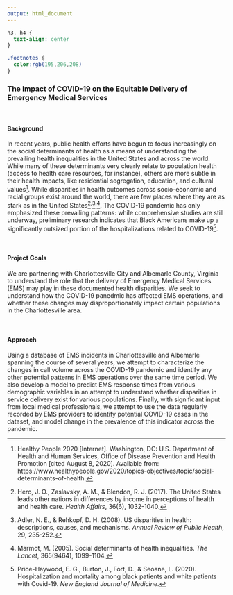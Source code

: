 ```yaml
---
output: html_document
---
```


```css
h3, h4 {
  text-align: center
}

.footnotes {
  color:rgb(195,206,208)
}
```

### The Impact of COVID-19 on the Equitable Delivery of Emergency Medical Services

<br>

#### Background

In recent years, public health efforts have begun to focus increasingly on the social determinants of health as a means of understanding the prevailing health inequalities in the United States and across the world. While many of these determinants very clearly relate to population health (access to health care resources, for instance), others are more subtle in their health impacts, like residential segregation, education, and cultural values[^HP]. While disparities in health outcomes across socio-economic and racial groups exist around the world, there are few places where they are as stark as in the United States[^HA]$^,$[^AR]$^,$[^LANCET]. The COVID-19 pandemic has only emphasized these prevailing patterns: while comprehensive studies are still underway, preliminary research indicates that Black Americans make up a significantly outsized portion of the hospitalizations related to COVID-19[^NEJM].

<br>

#### Project Goals

We are partnering with Charlottesville City and Albemarle County, Virginia to understand the role that the delivery of Emergency Medical Services (EMS) may play in these documented health disparities. We seek to understand how the COVID-19 panedmic has affected EMS operations, and whether these changes may disproportionately impact certain populations in the Charlottesville area.

<br>

#### Approach

Using a database of EMS incidents in Charlottesville and Albemarle spanning the course of several years, we attempt to characterize the changes in call volume across the COVID-19 pandemic and identify any other potential patterns in EMS operations over the same time period. We also develop a model to predict EMS response times from various demographic variables in an attempt to understand whether disparities in service delivery exist for various populations. Finally, with significant input from local medical professionals, we attempt to use the data regularly recorded by EMS providers to identify potential COVID-19 cases in the dataset, and model change in the prevalence of this indicator across the pandemic.

[^HP]: Healthy People 2020 [Internet]. Washington, DC: U.S. Department of Health and Human Services, Office of Disease Prevention and Health Promotion [cited August 8, 2020]. Available from: https://www.healthypeople.gov/2020/topics-objectives/topic/social-determinants-of-health. 

[^HA]: Hero, J. O., Zaslavsky, A. M., & Blendon, R. J. (2017). The United States leads other nations in differences by income in perceptions of health and health care. _Health Affairs_, 36(6), 1032-1040.

[^AR]: Adler, N. E., & Rehkopf, D. H. (2008). US disparities in health: descriptions, causes, and mechanisms. _Annual Review of Public Health_, 29, 235-252.

[^LANCET]: Marmot, M. (2005). Social determinants of health inequalities. _The Lancet_, 365(9464), 1099-1104.

[^NEJM]: Price-Haywood, E. G., Burton, J., Fort, D., & Seoane, L. (2020). Hospitalization and mortality among black patients and white patients with Covid-19. _New England Journal of Medicine_.
